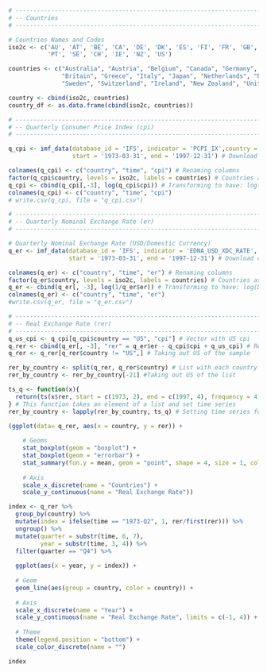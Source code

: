 ```r
# ------------------------------------------------------------------------------------------
# -- Countries
# ------------------------------------------------------------------------------------------  

# Countries Names and Codes
iso2c <- c('AU', 'AT', 'BE', 'CA', 'DE', 'DK', 'ES', 'FI', 'FR', 'GB', 'GR', 'IT', 'JP', 'NL', 'NO', 
           'PT', 'SE', 'CH', 'IE', 'NZ', 'US')

countries <- c("Australia", "Austria", "Belgium", "Canada", "Germany", "Denmark", "Spain", "Finland", "France", 
               "Britain", "Greece", "Italy", "Japan", "Netherlands", "Norway", "Portugal", 
               "Sweden", "Switzerland", "Ireland", "New Zealand", "United States")

country <- cbind(iso2c, countries)
country_df <- as.data.frame(cbind(iso2c, countries)) 

# ------------------------------------------------------------------------------------------
# -- Quarterly Consumer Price Index (cpi)
# ------------------------------------------------------------------------------------------  

q_cpi <- imf_data(database_id = 'IFS', indicator = 'PCPI_IX',country = iso2c, freq = 'Q',
                  start = '1973-03-31', end = '1997-12-31') # Download data from IMF - IFS

colnames(q_cpi) <- c("country", "time", "cpi") # Renaming columns
factor(q_cpi$country, levels = iso2c, labels = countries) # Countries as factors
q_cpi <- cbind(q_cpi[,-3], log(q_cpi$cpi)) # Transforming to have: log(CPI)
colnames(q_cpi) <- c("country", "time", "cpi")
# write.csv(q_cpi, file = "q_cpi.csv")

# ------------------------------------------------------------------------------------------
# -- Quarterly Nominal Exchange Rate (er)
# ------------------------------------------------------------------------------------------  

# Quarterly Nominal Exchange Rate (USD/Domestic Currency)
q_er <- imf_data(database_id = 'IFS', indicator = 'EDNA_USD_XDC_RATE', country = iso2c, freq = 'Q',
                 start = '1973-03-31', end = '1997-12-31') # Download data from IMF-IFS

colnames(q_er) <- c("country", "time", "er") # Renaming columns
factor(q_er$country, levels = iso2c, labels = countries) # Countries as factors
q_er <- cbind(q_er[, -3], log(1/q_er$er)) # Transforming to have: log(Domestic Currency / US Dollar)
colnames(q_er) <- c("country", "time", "er")
#write.csv(q_er, file = "q_er.csv")

# ------------------------------------------------------------------------------------------
# -- Real Exchange Rate (rer)
# ------------------------------------------------------------------------------------------  
q_us_cpi <- q_cpi[q_cpi$country == "US", "cpi"] # Vector with US cpi
q_rer <- cbind(q_er[, -3], "rer" = q_er$er - q_cpi$cpi + q_us_cpi) # Real Exchange rate in logs: q = e + us_cpi - local_cpi 
q_rer <- q_rer[q_rer$country != "US",] # Taking out US of the sample

rer_by_country <- split(q_rer, q_rer$country) # List with each country time serie as an element
rer_by_country <- rer_by_country[-21] #Taking out US of the list

ts_q <- function(x){
  return(ts(x$rer, start = c(1973, 2), end = c(1997, 4), frequency = 4))
} # This function takes an element of a list and set time series
rer_by_country <- lapply(rer_by_country, ts_q) # Setting time series for every country

```

```r

(ggplot(data= q_rer, aes(x = country, y = rer)) +
    
    # Geoms
    stat_boxplot(geom = "boxplot") +
    stat_boxplot(geom = "errorbar") +
    stat_summary(fun.y = mean, geom = "point", shape = 4, size = 1, color = "red")+
    
    # Axis
    scale_x_discrete(name = "Countries") +
    scale_y_continuous(name = "Real Exchange Rate"))

```

```r

index <- q_rer %>%
  group_by(country) %>%
  mutate(index = ifelse(time == "1973-Q2", 1, rer/first(rer))) %>%
  ungroup() %>%
  mutate(quarter = substr(time, 6, 7),
         year = substr(time, 3, 4)) %>%
  filter(quarter == "Q4") %>%
  
  ggplot(aes(x = year, y = index)) +
  
  # Geom
  geom_line(aes(group = country, color = country)) +
  
  # Axis
  scale_x_discrete(name = "Year") +
  scale_y_continuous(name = "Real Exchange Rate", limits = c(-1, 4)) +
  
  # Theme
  theme(legend.position = "bottom") +
  scale_color_discrete(name = "")

index
```

